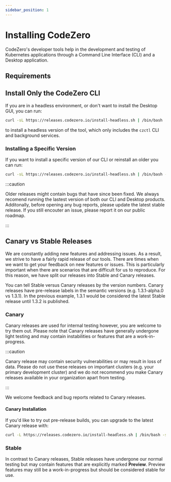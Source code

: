```yaml
---
sidebar_position: 1
---
```



# Installing CodeZero

CodeZero's developer tools help in the development and testing of Kubernetes applications through a Command Line Interface (CLI) and a Desktop application.

<AppInstall />

## Requirements

<AppRequirements />

## Install Only the CodeZero CLI

If you are in a headless environment, or don't want to install the Desktop GUI, you can run:

```bash
curl -sL https://releases.codezero.io/install-headless.sh | /bin/bash
```

to install a headless version of the tool, which only includes the `czctl` CLI and background services.

### Installing a Specific Version

If you want to install a specific version of our CLI or reinstall an older you can run:

```bash
curl -sL https://releases.codezero.io/install-headless.sh | /bin/bash -s -- 1.6.0
```

:::caution

Older releases might contain bugs that have since been fixed. We always recomend running the lastest version of both our CLI and Desktop products. Additonally, before opening any bug reports, please update the latest stable release. If you still encouter an issue, please report it on our public roadmap.

:::

## Canary vs Stable Releases

We are constantly adding new features and addressing issues. As a result, we strive to have a fairly rapid release of our tools. There are times when we want to get your feedback on new features or issues. This is particularly important when there are scenarios that are difficult for us to reproduce. For this reason, we have split our releases into Stable and Canary releases.

You can tell Stable versus Canary releases by the version numbers. Canary releases have pre-release labels in the semantic versions (e.g. 1.3.1-alpha.0 vs 1.3.1). In the previous example, 1.3.1 would be considered the latest Stable release until 1.3.2 is published.

### Canary

Canary releases are used for internal testing however, you are welcome to try them out. Please note that Canary releases have generally undergone light testing and may contain instabilities or features that are a work-in-progress.

:::caution

Canary release may contain security vulnerabilities or may result in loss of data. Please do not use these releases on important clusters (e.g. your primary development cluster) and we do not recommend you make Canary releases available in your organization apart from testing.

:::

We welcome feedback and bug reports related to Canary releases.

#### Canary Installation

If you'd like to try out pre-release builds, you can upgrade to the latest Canary release with:

```bash
curl -L https://releases.codezero.io/install-headless.sh | /bin/bash -s -- canary
```

### Stable

In contrast to Canary releases, Stable releases have undergone our normal testing but may contain features that are explicitly marked **Preview**. Preview features may still be a work-in-progress but should be considered stable for use.
